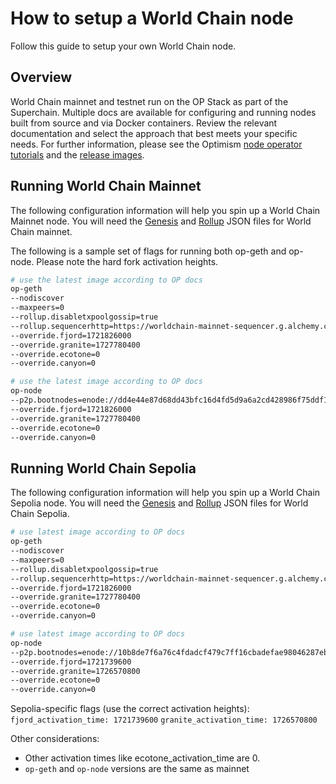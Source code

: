 # How to setup a World Chain node

Follow this guide to setup your own World Chain node.

## Overview

World Chain mainnet and testnet run on the OP Stack as part of the Superchain. Multiple docs are available for configuring and running nodes built from source and via Docker containers. Review the relevant documentation and select the approach that best meets your specific needs. For further information, please see the Optimism [node operator tutorials](https://docs.optimism.io/builders/node-operators/tutorials) and the [release images](https://docs.optimism.io/builders/node-operators/releases).

## Running World Chain Mainnet

The following configuration information will help you spin up a World Chain Mainnet node. You will need the [Genesis](https://github.com/worldcoin/world-id-docs/tree/main/public/code/world-chain/genesis.json) and [Rollup](https://github.com/worldcoin/world-id-docs/tree/main/public/code/world-chain/rollup.json) JSON files for World Chain mainnet.

The following is a sample set of flags for running both op-geth and op-node. Please note the hard fork activation heights.

```bash {{ title: "op-geth"}}
# use the latest image according to OP docs
op-geth
--nodiscover 
--maxpeers=0
--rollup.disabletxpoolgossip=true
--rollup.sequencerhttp=https://worldchain-mainnet-sequencer.g.alchemy.com
--override.fjord=1721826000
--override.granite=1727780400
--override.ecotone=0
--override.canyon=0
```

```bash {{ title: "op-node"}}
# use the latest image according to OP docs
op-node
--p2p.bootnodes=enode://dd4e44e87d68dd43bfc16d4fd5d9a6a2cd428986f75ddf15c8a72add0ad425852b9c36b6c5999ab7a37cc64d9bc1b68d549bc088dfa728e84dea7ae617f64e04@107.22.23.212:0?discport=30301,enode://47bd99d0bc393c6ca5569058b2d031067a3df5d05214036a5b88c9b817d52e08d7514d452b1aa623cfb3dd415136dcaf90c962e62d9337ff511fee0e9d1c8b28@18.207.96.148:0?discport=30301
--override.fjord=1721826000
--override.granite=1727780400
--override.ecotone=0
--override.canyon=0
```

## Running World Chain Sepolia 



The following configuration information will help you spin up a World Chain Sepolia node. You will need the [Genesis](https://github.com/worldcoin/world-id-docs/tree/main/public/code/world-chain-sepolia/testnet_genesis.json) and [Rollup](https://github.com/worldcoin/world-id-docs/tree/main/public/code/world-chain-sepolia/testnet_rollup.json) JSON files for World Chain Sepolia.

```bash {{ title: "op-geth"}}
# use latest image according to OP docs
op-geth
--nodiscover 
--maxpeers=0
--rollup.disabletxpoolgossip=true
--rollup.sequencerhttp=https://worldchain-mainnet-sequencer.g.alchemy.com
--override.fjord=1721826000
--override.granite=1727780400
--override.ecotone=0
--override.canyon=0
```

```bash {{ title: "op-node"}}
# use latest image according to OP docs
op-node
--p2p.bootnodes=enode://10b8de7f6a76c4fdadcf479c7ff16cbadefae98046287eb38a8759960714050d2892d98f31b060d1fd72b3fd584558699aa2caa238318bd7c471957e7e2652f0@3.91.92.199:0?discport=30301,enode://c939580fbd433bacaa947a2c89fd7af059f9da77c0b3c77e93d6688908745b1668a1393d353ade83e7fcf8c4cffa2021d20a700e0bc4318ea303062700d0abce@18.209.12.245:0?discport=30301
--override.fjord=1721739600
--override.granite=1726570800
--override.ecotone=0
--override.canyon=0
```

Sepolia-specific flags (use the correct activation heights): <br />
`fjord_activation_time: 1721739600`
`granite_activation_time: 1726570800`

Other considerations: 
- Other activation times like ecotone_activation_time are 0.
- `op-geth` and `op-node` versions are the same as mainnet